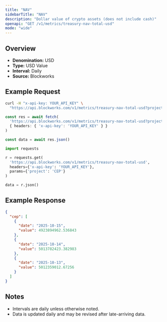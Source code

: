 ```yaml
---
title: "NAV"
sidebarTitle: "NAV"
description: "Dollar value of crypto assets (does not include cash)"
openapi: "GET /v1/metrics/treasury-nav-total-usd"
mode: "wide"
---
```


## Overview

- **Denomination:** USD
- **Type:** USD Value
- **Interval:** Daily
- **Source:** Blockworks

## Example Request

<CodeGroup>

```bash cURL
curl -H "x-api-key: YOUR_API_KEY" \
  "https://api.blockworks.com/v1/metrics/treasury-nav-total-usd?project=CEP"
```

```typescript TypeScript
const res = await fetch(
  'https://api.blockworks.com/v1/metrics/treasury-nav-total-usd?project=CEP',
  { headers: { 'x-api-key': 'YOUR_API_KEY' } }
)

const data = await res.json()
```

```python Python
import requests

r = requests.get(
  'https://api.blockworks.com/v1/metrics/treasury-nav-total-usd',
  headers={'x-api-key': 'YOUR_API_KEY'},
  params={'project': 'CEP'}
)

data = r.json()
```

</CodeGroup>

## Example Response

```json
{
  "cep": [
    {
      "date": "2025-10-15",
      "value": 4923894962.536843
    },
    {
      "date": "2025-10-14",
      "value": 5013782423.382983
    },
    {
      "date": "2025-10-13",
      "value": 5012359012.67256
    }
  ]
}
```

## Notes
- Intervals are daily unless otherwise noted.
- Data is updated daily and may be revised after late-arriving data.